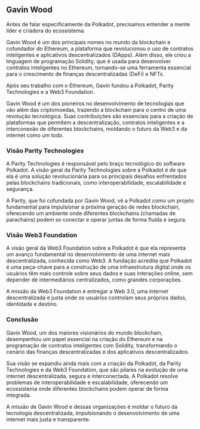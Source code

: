 ## Gavin Wood

Antes de falar especificamente da Polkadot, precisamos entender a mente líder e criadora do ecossistema.

Gavin Wood é um dos principais nomes no mundo da blockchain e cofundador do Ethereum, a plataforma que revolucionou o uso de contratos inteligentes e aplicativos descentralizados (DApps). Além disso, ele criou a linguagem de programação Solidity, que é usada para desenvolver contratos inteligentes no Ethereum, tornando-se uma ferramenta essencial para o crescimento de finanças descentralizadas (DeFi) e NFTs.

Após seu trabalho com o Ethereum, Gavin fundou a Polkadot, Parity Technologies e a Web3 Foundation.

Gavin Wood é um dos pioneiros no desenvolvimento de tecnologias que vão além das criptomoedas, trazendo a blockchain para o centro de uma revolução tecnológica. Suas contribuições são essenciais para a criação de plataformas que permitem a descentralização, contratos inteligentes e a interconexão de diferentes blockchains, moldando o futuro da Web3 e da internet como um todo.

### Visão Parity Technologies

A Parity Technologies é responsável pelo braço tecnológico do software Polkadot. A visão geral da Parity Technologies sobre a Polkadot é de que ela é uma solução revolucionária para os principais desafios enfrentados pelas blockchains tradicionais, como interoperabilidade, escalabilidade e segurança.

A Parity, que foi cofundada por Gavin Wood, vê a Polkadot como um projeto fundamental para impulsionar a próxima geração de redes blockchain, oferecendo um ambiente onde diferentes blockchains (chamadas de parachains) podem se conectar e operar juntas de forma fluida e segura.

### Visão Web3 Foundation

A visão geral da Web3 Foundation sobre a Polkadot é que ela representa um avanço fundamental no desenvolvimento de uma internet mais descentralizada, conhecida como Web3. A fundação acredita que Polkadot é uma peça-chave para a construção de uma infraestrutura digital onde os usuários têm mais controle sobre seus dados e suas interações online, sem depender de intermediários centralizados, como grandes corporações.

A missão da Web3 Foundation é entregar a Web 3.0, uma internet descentralizada e justa onde os usuários controlam seus próprios dados, identidade e destino.

### Conclusão

Gavin Wood, um dos maiores visionários do mundo blockchain, desempenhou um papel essencial na criação do Ethereum e na programação de contratos inteligentes com Solidity, transformando o cenário das finanças descentralizadas e dos aplicativos descentralizados.

Sua visão se expandiu ainda mais com a criação da Polkadot, da Parity Technologies e da Web3 Foundation, que são pilares na evolução de uma internet descentralizada, segura e interconectada. A Polkadot resolve problemas de interoperabilidade e escalabilidade, oferecendo um ecossistema onde diferentes blockchains podem operar de forma integrada.

A missão de Gavin Wood e dessas organizações é moldar o futuro da tecnologia descentralizada, impulsionando o desenvolvimento de uma internet mais justa e transparente.
